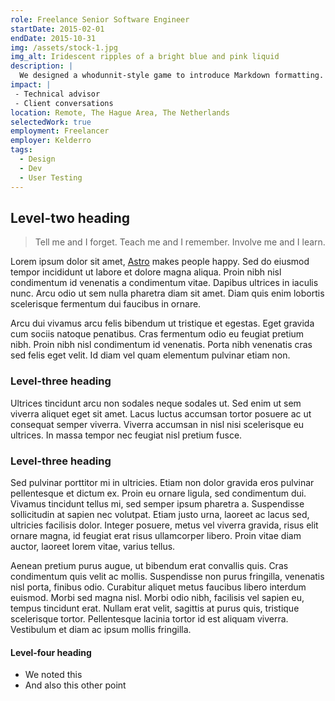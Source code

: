 ```yaml
---
role: Freelance Senior Software Engineer
startDate: 2015-02-01
endDate: 2015-10-31
img: /assets/stock-1.jpg
img_alt: Iridescent ripples of a bright blue and pink liquid
description: |
  We designed a whodunnit-style game to introduce Markdown formatting. Suspense — suspicion — syntax!
impact: |
 - Technical advisor
 - Client conversations
location: Remote, The Hague Area, The Netherlands
selectedWork: true
employment: Freelancer
employer: Kelderro
tags:
  - Design
  - Dev
  - User Testing
---
```


## Level-two heading

> Tell me and I forget. Teach me and I remember. Involve me and I learn.

Lorem ipsum dolor sit amet, <a href="https://astro.build/">Astro</a> makes people happy. Sed do eiusmod tempor incididunt ut labore et dolore magna aliqua. Proin nibh nisl condimentum id venenatis a condimentum vitae. Dapibus ultrices in iaculis nunc. Arcu odio ut sem nulla pharetra diam sit amet. Diam quis enim lobortis scelerisque fermentum dui faucibus in ornare.

Arcu dui vivamus arcu felis bibendum ut tristique et egestas. Eget gravida cum sociis natoque penatibus. Cras fermentum odio eu feugiat pretium nibh. Proin nibh nisl condimentum id venenatis. Porta nibh venenatis cras sed felis eget velit. Id diam vel quam elementum pulvinar etiam non.

### Level-three heading

Ultrices tincidunt arcu non sodales neque sodales ut. Sed enim ut sem viverra aliquet eget sit amet. Lacus luctus accumsan tortor posuere ac ut consequat semper viverra. Viverra accumsan in nisl nisi scelerisque eu ultrices. In massa tempor nec feugiat nisl pretium fusce.

### Level-three heading

Sed pulvinar porttitor mi in ultricies. Etiam non dolor gravida eros pulvinar pellentesque et dictum ex. Proin eu ornare ligula, sed condimentum dui. Vivamus tincidunt tellus mi, sed semper ipsum pharetra a. Suspendisse sollicitudin at sapien nec volutpat. Etiam justo urna, laoreet ac lacus sed, ultricies facilisis dolor. Integer posuere, metus vel viverra gravida, risus elit ornare magna, id feugiat erat risus ullamcorper libero. Proin vitae diam auctor, laoreet lorem vitae, varius tellus.

Aenean pretium purus augue, ut bibendum erat convallis quis. Cras condimentum quis velit ac mollis. Suspendisse non purus fringilla, venenatis nisl porta, finibus odio. Curabitur aliquet metus faucibus libero interdum euismod. Morbi sed magna nisl. Morbi odio nibh, facilisis vel sapien eu, tempus tincidunt erat. Nullam erat velit, sagittis at purus quis, tristique scelerisque tortor. Pellentesque lacinia tortor id est aliquam viverra. Vestibulum et diam ac ipsum mollis fringilla.

#### Level-four heading

- We noted this
- And also this other point
